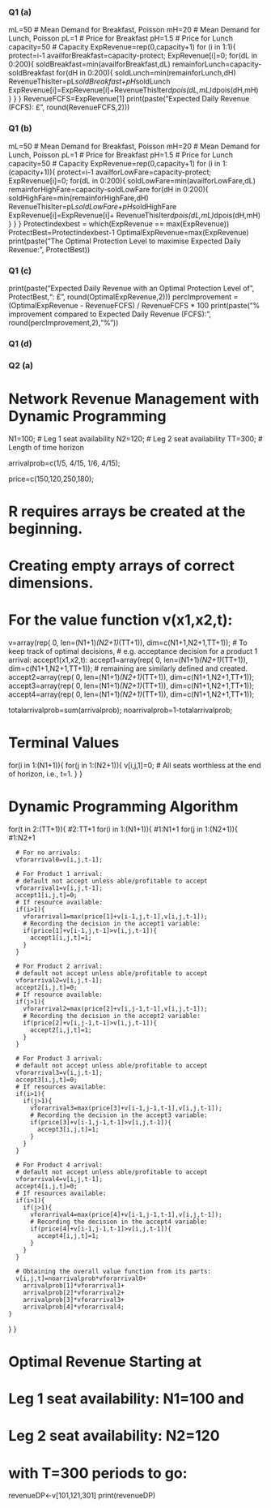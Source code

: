 ##############
### Q1 (a) ###
##############

mL=50           # Mean Demand for Breakfast, Poisson
mH=20           # Mean Demand for Lunch, Poisson
pL=1            # Price for Breakfast
pH=1.5          # Price for Lunch
capacity=50     # Capacity 
ExpRevenue=rep(0,capacity+1)
for (i in 1:1){
  protect=i-1
  availforBreakfast=capacity-protect;
  ExpRevenue[i]=0;
  for(dL in 0:200){
    soldBreakfast=min(availforBreakfast,dL)
    remainforLunch=capacity-soldBreakfast
    for(dH in 0:200){
      soldLunch=min(remainforLunch,dH)
      RevenueThisIter=pL*soldBreakfast+pH*soldLunch
      ExpRevenue[i]=ExpRevenue[i]+RevenueThisIter*dpois(dL,mL)*dpois(dH,mH)
    }
  }
}
RevenueFCFS=ExpRevenue[1]
print(paste("Expected Daily Revenue (FCFS): £", round(RevenueFCFS,2)))

##############
### Q1 (b) ###
##############

mL=50           # Mean Demand for Breakfast, Poisson
mH=20           # Mean Demand for Lunch, Poisson
pL=1            # Price for Breakfast
pH=1.5          # Price for Lunch
capacity=50     # Capacity 
ExpRevenue=rep(0,capacity+1)
for (i in 1:(capacity+1)){
  protect=i-1
  availforLowFare=capacity-protect;
  ExpRevenue[i]=0;
  for(dL in 0:200){
    soldLowFare=min(availforLowFare,dL)
    remainforHighFare=capacity-soldLowFare
    for(dH in 0:200){
      soldHighFare=min(remainforHighFare,dH)
      RevenueThisIter=pL*soldLowFare+pH*soldHighFare
      ExpRevenue[i]=ExpRevenue[i]+
        RevenueThisIter*dpois(dL,mL)*dpois(dH,mH)
    }
  }
}
Protectindexbest = which(ExpRevenue == max(ExpRevenue))
ProtectBest=Protectindexbest-1
OptimalExpRevenue=max(ExpRevenue)
print(paste("The Optimal Protection Level to maximise Expected Daily Revenue:", ProtectBest))

##############
### Q1 (c) ###
##############

print(paste("Expected Daily Revenue with an Optimal Protection Level of", ProtectBest,": £", round(OptimalExpRevenue,2)))
percImprovement = (OptimalExpRevenue - RevenueFCFS) / RevenueFCFS * 100
print(paste("% improvement compared to Expected Daily Revenue (FCFS):", round(percImprovement,2),"%"))


##############
### Q1 (d) ###
##############

##############
### Q2 (a) ###
##############

# Network Revenue Management with Dynamic Programming

N1=100; # Leg 1 seat availability
N2=120; # Leg 2 seat availability
TT=300; # Length of time horizon

arrivalprob=c(1/5, 4/15, 1/6, 4/15);

price=c(150,120,250,180);

# R requires arrays be created at the beginning.
# Creating empty arrays of correct dimensions.
# For the value function v(x1,x2,t):
v=array(rep( 0, len=(N1+1)*(N2+1)*(TT+1)), dim=c(N1+1,N2+1,TT+1));
# To keep track of optimal decisions,
# e.g. acceptance decision for a product 1 arrival: accept1(x1,x2,t):
accept1=array(rep( 0, len=(N1+1)*(N2+1)*(TT+1)), dim=c(N1+1,N2+1,TT+1));
# remaining are similarly defined and created.
accept2=array(rep( 0, len=(N1+1)*(N2+1)*(TT+1)), dim=c(N1+1,N2+1,TT+1));
accept3=array(rep( 0, len=(N1+1)*(N2+1)*(TT+1)), dim=c(N1+1,N2+1,TT+1));
accept4=array(rep( 0, len=(N1+1)*(N2+1)*(TT+1)), dim=c(N1+1,N2+1,TT+1));

totalarrivalprob=sum(arrivalprob);
noarrivalprob=1-totalarrivalprob;

# Terminal Values
for(i in 1:(N1+1)){
  for(j in 1:(N2+1)){
    v[i,j,1]=0; # All seats worthless at the end of horizon, i.e., t=1.
  }
}

# Dynamic Programming Algorithm

for(t in 2:(TT+1)){ #2:TT+1
  for(i in 1:(N1+1)){ #1:N1+1
    for(j in 1:(N2+1)){ #1:N2+1
      
      # For no arrivals:
      vforarrival0=v[i,j,t-1];
      
      # For Product 1 arrival:
      # default not accept unless able/profitable to accept
      vforarrival1=v[i,j,t-1];
      accept1[i,j,t]=0;
      # If resource available:
      if(i>1){
        vforarrival1=max(price[1]+v[i-1,j,t-1],v[i,j,t-1]);
        # Recording the decision in the accept1 variable:
        if(price[1]+v[i-1,j,t-1]>v[i,j,t-1]){
          accept1[i,j,t]=1;
        }
      }
      
      # For Product 2 arrival:
      # default not accept unless able/profitable to accept
      vforarrival2=v[i,j,t-1];
      accept2[i,j,t]=0;
      # If resource available:
      if(j>1){
        vforarrival2=max(price[2]+v[i,j-1,t-1],v[i,j,t-1]);
        # Recording the decision in the accept2 variable:
        if(price[2]+v[i,j-1,t-1]>v[i,j,t-1]){
          accept2[i,j,t]=1;
        }
      }
      
      # For Product 3 arrival:
      # default not accept unless able/profitable to accept
      vforarrival3=v[i,j,t-1];
      accept3[i,j,t]=0;
      # If resources available:
      if(i>1){
        if(j>1){
          vforarrival3=max(price[3]+v[i-1,j-1,t-1],v[i,j,t-1]);
          # Recording the decision in the accept3 variable:
          if(price[3]+v[i-1,j-1,t-1]>v[i,j,t-1]){
            accept3[i,j,t]=1;
          }
        }
      }
      
      # For Product 4 arrival:
      # default not accept unless able/profitable to accept
      vforarrival4=v[i,j,t-1];
      accept4[i,j,t]=0;
      # If resources available:
      if(i>1){
        if(j>1){
          vforarrival4=max(price[4]+v[i-1,j-1,t-1],v[i,j,t-1]);
          # Recording the decision in the accept4 variable:
          if(price[4]+v[i-1,j-1,t-1]>v[i,j,t-1]){
            accept4[i,j,t]=1;
          }
        }
      }
      
      # Obtaining the overall value function from its parts:
      v[i,j,t]=noarrivalprob*vforarrival0+
        arrivalprob[1]*vforarrival1+
        arrivalprob[2]*vforarrival2+
        arrivalprob[3]*vforarrival3+
        arrivalprob[4]*vforarrival4;
    }
  }
}

# Optimal Revenue Starting at
# Leg 1 seat availability: N1=100 and
# Leg 2 seat availability: N2=120
# with T=300 periods to go:
revenueDP<-v[101,121,301]
print(revenueDP)